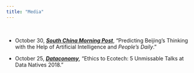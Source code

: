 ```yaml
---
title: "Media"
---
```


&nbsp;

- October 30, [***South China Morning Post***](http://www.scmp.com/news/china/politics/article/2170759/predicting-beijings-thinking-help-artificial-intelligence-and), "Predicting Beijing's Thinking with the Help of Artificial Intelligence and *People's Daily*."

- October 25, [***Dataconomy***](http://dataconomy.com/2018/10/data-natives-2018-best-talks/), "Ethics to Ecotech: 5 Unmissable Talks at Data Natives 2018."
